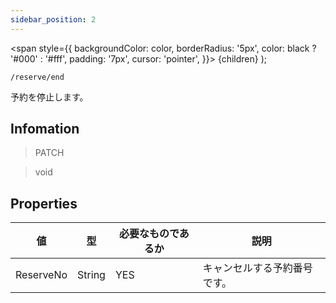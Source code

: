 ```yaml
---
sidebar_position: 2
---
```


  <span
    style={{
      backgroundColor: color,
      borderRadius: '5px',
      color: black ? '#000' : '#fff',
      padding: '7px',
      cursor: 'pointer',
    }}>
    {children}
  </span>
);

```
/reserve/end
```

予約を停止します。

## Infomation

> <Highlight color="#ffffcc" black> PATCH </Highlight>

> <Highlight color="#c1000f" > void </Highlight>


## Properties

| 値 | 型 | 必要なものであるか | 説明 |
| --- | --- | --- | --- |
| ReserveNo | String | YES | キャンセルする予約番号です。 |